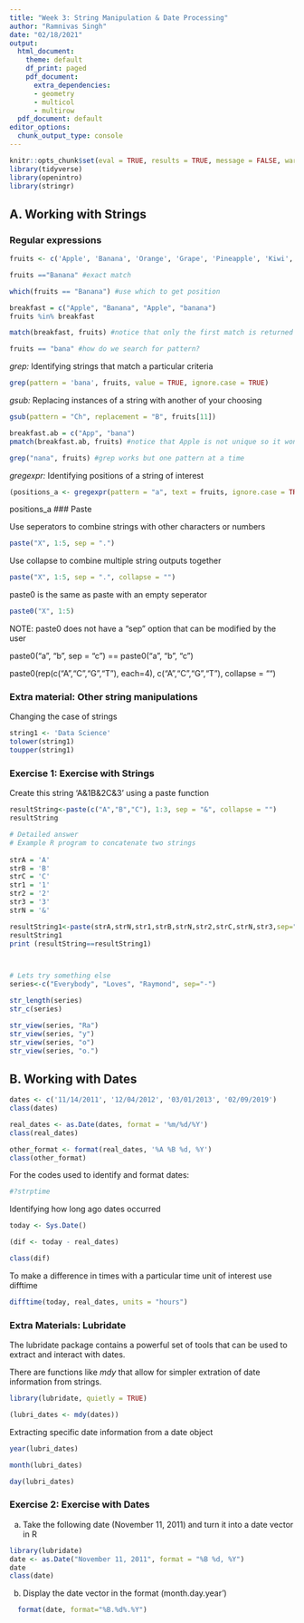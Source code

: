 ---
title: "Week 3: String Manipulation & Date Processing"
author: "Ramnivas Singh"
date: "02/18/2021"
output:
  html_document:
    theme: default
    df_print: paged
    pdf_document:
      extra_dependencies:
      - geometry
      - multicol
      - multirow
  pdf_document: default
editor_options:
  chunk_output_type: console
---

```{r global_options, include=FALSE}
knitr::opts_chunk$set(eval = TRUE, results = TRUE, message = FALSE, warning = FALSE)
library(tidyverse)
library(openintro)
library(stringr)
```

## A. Working with Strings

### Regular expressions

```{r}
fruits <- c('Apple', 'Banana', 'Orange', 'Grape', 'Pineapple', 'Kiwi', 'Peach', 'Mango', 'Strawberry', 'Guava', 'Cherry', 'Apple', 'banana')

fruits =="Banana" #exact match
```

```{r}
which(fruits == "Banana") #use which to get position
```

```{r}
breakfast = c("Apple", "Banana", "Apple", "banana")
fruits %in% breakfast 
```

```{r}
match(breakfast, fruits) #notice that only the first match is returned
```

```{r}
fruits == "bana" #how do we search for pattern?
```

*grep:* Identifying strings that match a particular criteria
```{r}
grep(pattern = 'bana', fruits, value = TRUE, ignore.case = TRUE)
```

*gsub:* Replacing instances of a string with another of your choosing
```{r}
gsub(pattern = "Ch", replacement = "B", fruits[11])
```

```{r}
breakfast.ab = c("App", "bana") 
pmatch(breakfast.ab, fruits) #notice that Apple is not unique so it won't work
```

```{r}
grep("nana", fruits) #grep works but one pattern at a time
```

*gregexpr:* Identifying positions of a string of interest
```{r}
(positions_a <- gregexpr(pattern = "a", text = fruits, ignore.case = TRUE))
```
positions_a
### Paste

Use seperators to combine strings with other characters or numbers
```{r}
paste("X", 1:5, sep = ".")
```

Use collapse to combine multiple string outputs together
```{r}
paste("X", 1:5, sep = ".", collapse = "")
```

paste0 is the same as paste with an empty seperator
```{r}
paste0("X", 1:5)
```

NOTE: paste0 does not have a "sep" option that can be modified by the user

paste0("a", "b", sep = "c") == paste0("a", "b", "c")

paste0(rep(c("A","C","G","T"), each=4), c("A","C","G","T"), collapse = "")

### Extra material: Other string manipulations

Changing the case of strings
```{r}
string1 <- 'Data Science'
tolower(string1) 
toupper(string1)
```

### Exercise 1: Exercise with Strings

Create this string 'A&1B&2C&3' using a paste function
```{r}
resultString<-paste(c("A","B","C"), 1:3, sep = "&", collapse = "")
resultString

# Detailed answer
# Example R program to concatenate two strings
 
strA = 'A'
strB = 'B'
strC = 'C'
str1 = '1'
str2 = '2'
str3 = '3'
strN = '&'

resultString1<-paste(strA,strN,str1,strB,strN,str2,strC,strN,str3,sep="")
resultString1
print (resultString==resultString1)



# Lets try something else
series<-c("Everybody", "Loves", "Raymond", sep="-")

str_length(series)
str_c(series)

str_view(series, "Ra")
str_view(series, "y")
str_view(series, "o")
str_view(series, "o.")

```



## B. Working with Dates

```{r}
dates <- c('11/14/2011', '12/04/2012', '03/01/2013', '02/09/2019')
class(dates)
```

```{r}
real_dates <- as.Date(dates, format = '%m/%d/%Y')
class(real_dates)
```

```{r}
other_format <- format(real_dates, '%A %B %d, %Y')
class(other_format)
```


For the codes used to identify and format dates:
```{r}
#?strptime
```

Identifying how long ago dates occurred
```{r}
today <- Sys.Date()

(dif <- today - real_dates)

class(dif)
```

To make a difference in times with a particular time unit of interest use difftime

```{r}
difftime(today, real_dates, units = "hours")
```


### Extra Materials: Lubridate

The lubridate package contains a powerful set of tools that can be used to extract and interact with dates.

There are functions like *mdy* that allow for simpler extration of date information from strings.
```{r}
library(lubridate, quietly = TRUE)

(lubri_dates <- mdy(dates))
```

Extracting specific date information from a date object
```{r}
year(lubri_dates)

month(lubri_dates)

day(lubri_dates)
```


### Exercise 2: Exercise with Dates

a. Take the following date (November 11, 2011) and turn it into a date vector in R
```{r}
library(lubridate)
date <- as.Date("November 11, 2011", format = "%B %d, %Y")
date
class(date)
```

b. Display the date vector in the format (month.day.year')
```{r}
  format(date, format="%B.%d%.%Y")
```
